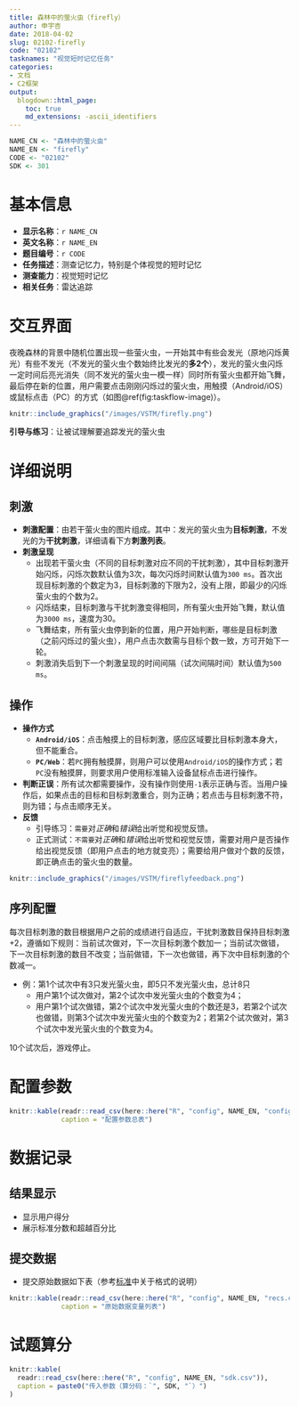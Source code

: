 ```yaml
---
title: 森林中的萤火虫（firefly）
author: 申宇杏
date: 2018-04-02
slug: 02102-firefly
code: "02102"
tasknames: "视觉短时记忆任务"
categories:
- 文档
- C2框架
output:
  blogdown::html_page:
    toc: true
    md_extensions: -ascii_identifiers
---
```


```r
NAME_CN <- "森林中的萤火虫"
NAME_EN <- "firefly"
CODE <- "02102"
SDK <- 301
```

# 基本信息

* **显示名称**：`r NAME_CN`
* **英文名称**：`r NAME_EN`
* **题目编号**：`r CODE`
* **任务描述**：测查记忆力，特别是个体视觉的短时记忆
* **测查能力**：视觉短时记忆
* **相关任务**：雷达追踪

# 交互界面

夜晚森林的背景中随机位置出现一些萤火虫，一开始其中有些会发光（原地闪烁黄光）有些不发光（不发光的萤火虫个数始终比发光的**多2个**），发光的萤火虫闪烁一定时间后亮光消失（同不发光的萤火虫一模一样）同时所有萤火虫都开始飞舞，最后停在新的位置，用户需要点击刚刚闪烁过的萤火虫，用触摸（Android/iOS）或鼠标点击（PC）的方式（如图\@ref(fig:taskflow-image)）。

```r
knitr::include_graphics("/images/VSTM/firefly.png")
```

**引导与练习**：让被试理解要追踪发光的萤火虫

# 详细说明

## 刺激

+ **刺激配置**：由若干萤火虫的图片组成。其中：发光的萤火虫为**目标刺激**，不发光的为**干扰刺激**，详细请看下方**刺激列表**。
+ **刺激呈现**
    - 出现若干萤火虫（不同的目标刺激对应不同的干扰刺激），其中目标刺激开始闪烁，闪烁次数默认值为3次，每次闪烁时间默认值为`300 ms`。首次出现目标刺激的个数定为3，目标刺激的下限为2，没有上限，即最少的闪烁萤火虫的个数为2。
    - 闪烁结束，目标刺激与干扰刺激变得相同，所有萤火虫开始飞舞，默认值为`3000 ms`，速度为30。
    - 飞舞结束，所有萤火虫停到新的位置，用户开始判断，哪些是目标刺激（之前闪烁过的萤火虫），用户点击次数需与目标个数一致，方可开始下一轮。
    - 刺激消失后到下一个刺激呈现的时间间隔（试次间隔时间）默认值为`500 ms`。

## 操作

+ **操作方式**
    - **`Android/iOS`**：点击触摸上的目标刺激，感应区域要比目标刺激本身大，但不能重合。
    - **`PC/Web`**：若`PC`拥有触摸屏，则用户可以使用`Android/iOS`的操作方式；若`PC`没有触摸屏，则要求用户使用标准输入设备鼠标点击进行操作。
+ **判断正误**：所有试次都需要操作，没有操作则使用`-1`表示正确与否。当用户操作后，如果点击的目标和目标刺激重合，则为正确；若点击与目标刺激不符，则为错；与点击顺序无关。
+ **反馈**
    - 引导练习：`需要`对*正确*和*错误*给出听觉和视觉反馈。
    - 正式测试：`不需要`对*正确*和*错误*给出听觉和视觉反馈，需要对用户是否操作给出视觉反馈（即用户点击的地方就变亮）；需要给用户做对个数的反馈，即正确点击的萤火虫的数量。

```r
knitr::include_graphics("/images/VSTM/fireflyfeedback.png")
```

## 序列配置

每次目标刺激的数目根据用户之前的成绩进行自适应，干扰刺激数目保持目标刺激+2，遵循如下规则：当前试次做对，下一次目标刺激个数加一；当前试次做错，下一次目标刺激的数目不改变；当前做错，下一次也做错，再下次中目标刺激的个数减一。

* 例：第1个试次中有3只发光萤火虫，即5只不发光萤火虫，总计8只
  + 用户第1个试次做对，第2个试次中发光萤火虫的个数变为4；
  + 用户第1个试次做错，第2个试次中发光萤火虫的个数还是3，若第2个试次也做错，则第3个试次中发光萤火虫的个数变为2；若第2个试次做对，第3个试次中发光萤火虫的个数变为4。

10个试次后，游戏停止。

# 配置参数

```r
knitr::kable(readr::read_csv(here::here("R", "config", NAME_EN, "configs.csv")),
             caption = "配置参数总表")
```

# 数据记录

## 结果显示

* 显示用户得分
* 展示标准分数和超越百分比

## 提交数据

* 提交原始数据如下表（参考[标准](`r blogdown::shortcode("relref", "standard")`)中关于格式的说明）

```r
knitr::kable(readr::read_csv(here::here("R", "config", NAME_EN, "recs.csv")),
             caption = "原始数据变量列表")
```

# 试题算分

```r
knitr::kable(
  readr::read_csv(here::here("R", "config", NAME_EN, "sdk.csv")),
  caption = paste0("传入参数（算分码：`", SDK, "`）")
)
```
